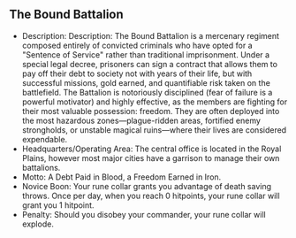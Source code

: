 ## The Bound Battalion

- Description: Description: The Bound Battalion is a mercenary regiment composed entirely of convicted criminals who have opted for a "Sentence of Service" rather than traditional imprisonment. Under a special legal decree, prisoners can sign a contract that allows them to pay off their debt to society not with years of their life, but with successful missions, gold earned, and quantifiable risk taken on the battlefield. The Battalion is notoriously disciplined (fear of failure is a powerful motivator) and highly effective, as the members are fighting for their most valuable possession: freedom. They are often deployed into the most hazardous zones—plague-ridden areas, fortified enemy strongholds, or unstable magical ruins—where their lives are considered expendable.
- Headquarters/Operating Area: The central office is located in the Royal Plains, however most major cities have a garrison to manage their own battalions.
- Motto: A Debt Paid in Blood, a Freedom Earned in Iron.
- Novice Boon: Your rune collar grants you advantage of death saving throws. Once per day, when you reach 0 hitpoints, your rune collar will grant you 1 hitpoint.
- Penalty: Should you disobey your commander, your rune collar will explode.
